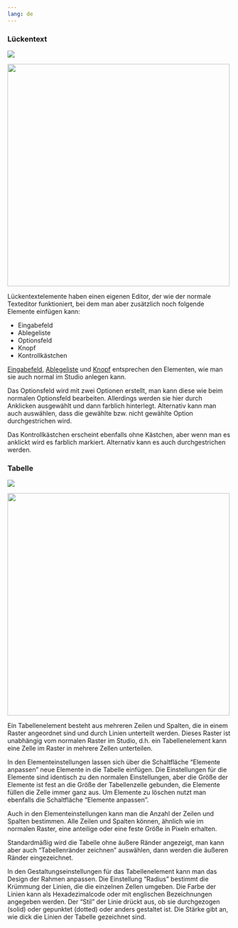 ```yaml
---
lang: de
---
```


### Lückentext 

![](Grafiken/verbund_luckentext.png)

![](Grafiken/prototyp_luckentext.png){width=500}

Lückentextelemente haben einen eigenen Editor, der wie der normale Texteditor funktioniert, bei dem man aber zusätzlich noch folgende Elemente einfügen kann:

* Eingabefeld
* Ablegeliste
* Optionsfeld
* Knopf
* Kontrollkästchen

[Eingabefeld](index.qmd#eingabe), [Ablegeliste](index.qmd#zuordnung) und [Knopf](index.qmd#sonstige) entsprechen den Elementen, wie man sie auch normal im Studio anlegen kann.

Das Optionsfeld wird mit zwei Optionen erstellt, man kann diese wie beim normalen Optionsfeld bearbeiten.  Allerdings werden sie hier durch Anklicken ausgewählt und dann farblich hinterlegt. Alternativ kann man auch auswählen, dass die gewählte bzw. nicht gewählte Option durchgestrichen wird.

Das Kontrollkästchen erscheint ebenfalls ohne Kästchen, aber wenn man es anklickt wird es farblich markiert. Alternativ kann es auch durchgestrichen werden.


### Tabelle 

![](Grafiken/verbund_tabelle.png)

![](Grafiken/prototyp_tabelle.png){width=500}

Ein Tabellenelement besteht aus mehreren Zeilen und Spalten, die in einem Raster angeordnet sind und durch Linien unterteilt werden. Dieses Raster ist unabhängig vom normalen Raster im Studio, d.h. ein Tabellenelement kann eine Zelle im Raster in mehrere Zellen unterteilen.

In den Elementeinstellungen lassen sich über die Schaltfläche "Elemente anpassen" neue Elemente in die Tabelle einfügen. Die Einstellungen für die Elemente sind identisch zu den normalen Einstellungen, aber die Größe der Elemente ist fest an die Größe der Tabellenzelle gebunden, die Elemente füllen die Zelle immer ganz aus. Um Elemente zu löschen nutzt man ebenfalls die Schaltfläche "Elemente anpassen". 

Auch in den Elementeinstellungen kann man die Anzahl der Zeilen und Spalten bestimmen. Alle Zeilen und Spalten können, ähnlich wie im normalen Raster, eine anteilige oder eine feste Größe in Pixeln erhalten.

Standardmäßig wird die Tabelle ohne äußere Ränder angezeigt, man kann aber auch "Tabellenränder zeichnen" auswählen, dann werden die äußeren Ränder eingezeichnet.

In den Gestaltungseinstellungen für das Tabellenelement kann man das Design der Rahmen anpassen. Die Einstellung "Radius" bestimmt die Krümmung der Linien, die die einzelnen Zellen umgeben. Die Farbe der Linien kann als Hexadezimalcode oder mit englischen Bezeichnungen angegeben werden. Der "Stil" der Linie drückt aus, ob sie durchgezogen (solid) oder gepunktet (dotted) oder anders gestaltet ist. Die Stärke gibt an, wie dick die Linien der Tabelle gezeichnet sind.